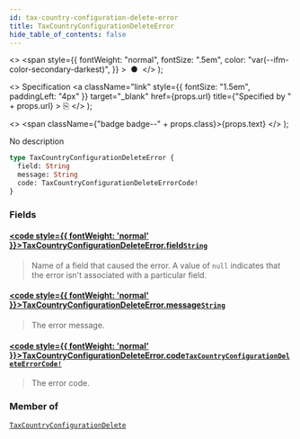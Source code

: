 ```yaml
---
id: tax-country-configuration-delete-error
title: TaxCountryConfigurationDeleteError
hide_table_of_contents: false
---
```


  <>
    <span
      style={{
        fontWeight: "normal",
        fontSize: ".5em",
        color: "var(--ifm-color-secondary-darkest)",
      }}
    >
      &nbsp;●&nbsp;
    </span>
  </>
);

  <>
    Specification
    <a
      className="link"
      style={{ fontSize: "1.5em", paddingLeft: "4px" }}
      target="\_blank"
      href={props.url}
      title={"Specified by " + props.url}
    >
      ⎘
    </a>
  </>
);

  <>
    <span className={"badge badge--" + props.class}>{props.text}</span>
  </>
);

No description

```graphql
type TaxCountryConfigurationDeleteError {
  field: String
  message: String
  code: TaxCountryConfigurationDeleteErrorCode!
}
```

### Fields

#### [<code style={{ fontWeight: 'normal' }}>TaxCountryConfigurationDeleteError.<b>field</b></code>](#)<Bullet />[`String`](../../api-reference/miscellaneous/scalars/string) <Badge class="secondary" text="scalar"/> <Badge class="secondary" text="miscellaneous"/>

> Name of a field that caused the error. A value of `null` indicates that the error isn't associated with a particular field.

#### [<code style={{ fontWeight: 'normal' }}>TaxCountryConfigurationDeleteError.<b>message</b></code>](#)<Bullet />[`String`](../../api-reference/miscellaneous/scalars/string) <Badge class="secondary" text="scalar"/> <Badge class="secondary" text="miscellaneous"/>

> The error message.

#### [<code style={{ fontWeight: 'normal' }}>TaxCountryConfigurationDeleteError.<b>code</b></code>](#)<Bullet />[`TaxCountryConfigurationDeleteErrorCode!`](../../api-reference/taxes/enums/tax-country-configuration-delete-error-code) <Badge class="secondary" text="non-null"/> <Badge class="secondary" text="enum"/> <Badge class="secondary" text="taxes"/>

> The error code.

### Member of

[`TaxCountryConfigurationDelete`](../../api-reference/taxes/objects/tax-country-configuration-delete) <Badge class="secondary" text="object"/>
